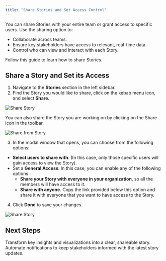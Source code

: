 ```yaml
---
title: "Share Stories and Set Access Control"
---
```


You can share Stories with your entire team or grant access to specific users. Use the sharing option to:

- Collaborate across teams.
- Ensure key stakeholders have access to relevant, real-time data.
- Control who can view and interact with each Story.

Follow this guide to learn how to share Stories.

## Share a Story and Set its Access

1. Navigate to the **Stories** section in the left sidebar.
2. Find the Story you would like to share, click on the kebab menu icon, and select **Share**.

![Share Story](/images/share-story.png)

<Tip>
  You can also share the Story you are working on by clicking on the Share icon in the toolbar.

  ![Share from Story](/images/share-within.png)
</Tip>

3. In the modal window that opens, you can choose from the following options:

- **Select users to share with**. (In this case, only those specific users will gain access to view the Story).
- Set a **General Access**. In this case, you can enable any of the following options :
  - **Share your Story with everyone in your organization**, so all the members will have access to it.
  - **Share with anyone**. Copy the link provided below this option and share it with everyone that you want to have access to the Story.

4. Click **Done** to save your changes.

![Share Story](/images/share-story3-4.png)

## Next Steps

<CardGroup cols={2}>
  <Card title="Turn Answers into Stories" icon="book-open" href="/using-wisdom-ai-everyday/turn-answers-into-stories">
    Transform key insights and visualizations into a clear, shareable story.
  </Card>
  <Card title="Schedule Story Notifications" icon="calendar-days" href="/using-wisdom-ai-everyday/schedule-story-notifications">
    Automate notifications to keep stakeholders informed with the latest story updates.
  </Card>
</CardGroup>